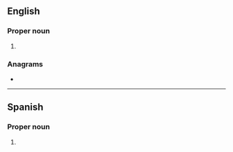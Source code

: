 ==English==

===Proper noun===
{{en-proper noun|-}}

# {{initialism of|{{w|Royal Field Artillery}}|lang=en}}

===Anagrams===
* {{anagrams|en|'arf|AFr.|ARF|Afr.|Fra|RAF|arf|far|fra}}

----

==Spanish==

===Proper noun===
{{es-proper noun|f}}

# {{abbreviation of|República Federal de Alemania|lang=es|nodot=1}} {{gloss|Federal Republic of Germany}}